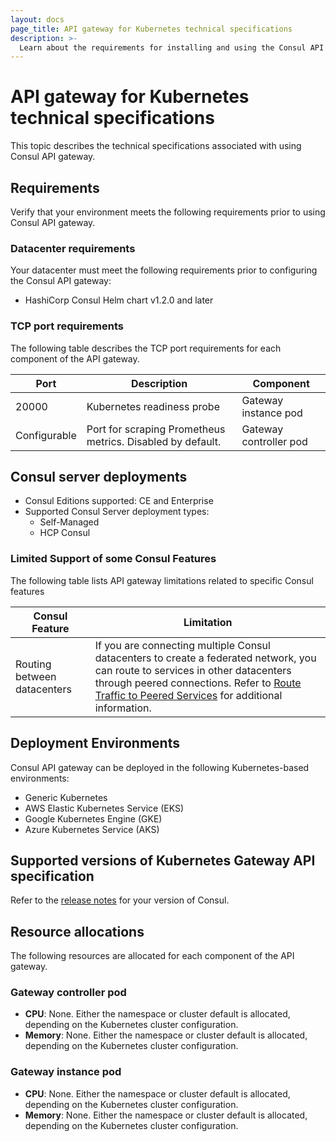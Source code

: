```yaml
---
layout: docs
page_title: API gateway for Kubernetes technical specifications
description: >-
  Learn about the requirements for installing and using the Consul API gateway for Kubernetes, including required ports, component version minimums, Consul Enterprise limitations, and compatible k8s cloud environments.
---
```


# API gateway for Kubernetes technical specifications

This topic describes the technical specifications associated with using Consul API gateway.

## Requirements

Verify that your environment meets the following requirements prior to using Consul API gateway.

### Datacenter requirements

Your datacenter must meet the following requirements prior to configuring the Consul API gateway:

- HashiCorp Consul Helm chart v1.2.0 and later

### TCP port requirements

The following table describes the TCP port requirements for each component of the API gateway.

| Port | Description | Component |
| ---- | ----------- | --------- |
| 20000 | Kubernetes readiness probe | Gateway instance pod |
| Configurable | Port for scraping Prometheus metrics. Disabled by default. | Gateway controller pod |

## Consul server deployments

- Consul Editions supported: CE and Enterprise
- Supported Consul Server deployment types:
  - Self-Managed
  - HCP Consul

### Limited Support of some Consul Features

The following table lists API gateway limitations related to specific Consul features

| Consul Feature | Limitation |
| -------------- | ---------- |
| Routing between datacenters | If you are connecting multiple Consul datacenters to create a federated network, you can route to services in other datacenters through peered connections. Refer to [Route Traffic to Peered Services](/consul/docs/api-gateway/usage/route-to-peered-services) for additional information. |

## Deployment Environments

Consul API gateway can be deployed in the following Kubernetes-based environments:

- Generic Kubernetes
- AWS Elastic Kubernetes Service (EKS)
- Google Kubernetes Engine (GKE)
- Azure Kubernetes Service (AKS)

## Supported versions of Kubernetes Gateway API specification

Refer to the [release notes](/consul/docs/release-notes) for your version of Consul.

## Resource allocations

The following resources are allocated for each component of the API gateway.

### Gateway controller pod

- **CPU**: None. Either the namespace or cluster default is allocated, depending on the Kubernetes cluster configuration.
- **Memory**: None. Either the namespace or cluster default is allocated, depending on the Kubernetes cluster configuration.

### Gateway instance pod

- **CPU**: None. Either the namespace or cluster default is allocated, depending on the Kubernetes cluster configuration.
- **Memory**: None. Either the namespace or cluster default is allocated, depending on the Kubernetes cluster configuration.

